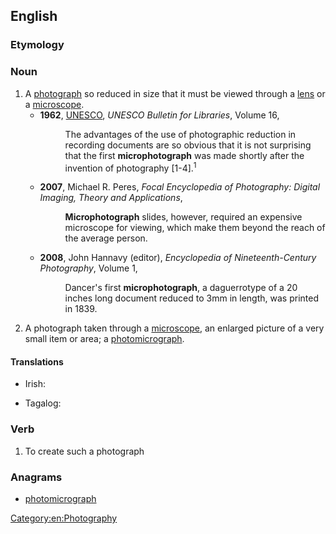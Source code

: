 ==English==

===Etymology===
{{prefix|micro|photograph|lang=en}}

===Noun===
{{en-noun}}

# A [[photograph]] so reduced in size that it must be viewed through a [[lens]] or a [[microscope]].
#* '''1962''', [[w:UNESCO|UNESCO]], ''UNESCO Bulletin for Libraries'', Volume 16,
#*: The advantages of the use of photographic reduction in recording documents are so obvious that it is not surprising that the first '''microphotograph''' was made shortly after the invention of photography [1-4].<sup>1</sup>
#* '''2007''', Michael R. Peres, ''Focal Encyclopedia of Photography: Digital Imaging, Theory and Applications'',
#*: '''Microphotograph''' slides, however, required an expensive microscope for viewing, which make them beyond the reach of the average person.
#* '''2008''', John Hannavy (editor), ''Encyclopedia of Nineteenth-Century Photography'', Volume 1,
#*: Dancer's first '''microphotograph''', a daguerrotype of a 20 inches long document reduced to 3mm in length, was printed in 1839.
# A photograph taken through a [[microscope]], an enlarged picture of a very small item or area; a [[photomicrograph]].

====Translations====
{{trans-top|reduced photograph}}
* Irish: {{t|ga|micreafótagraf|m}}
{{trans-mid}}
* Tagalog: {{t|tl|miklarawan}}
{{trans-bottom}}

===Verb===
{{en-verb}}

# To create such a photograph

===Anagrams===
* [[photomicrograph#English|photomicrograph]]

[[Category:en:Photography]]